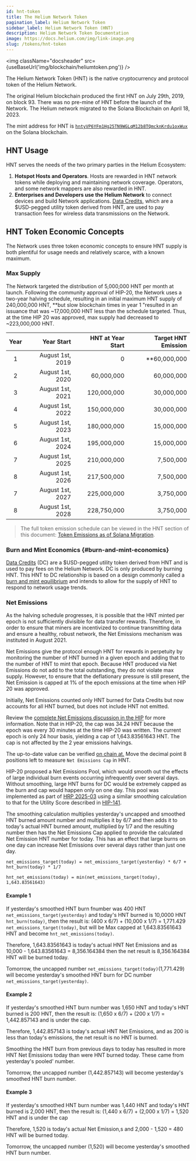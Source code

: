 ```yaml
---
id: hnt-token
title: The Helium Network Token
pagination_label: Helium Network Token
sidebar_label: Helium Network Token (HNT)
description: Helium Network Token Documentation
image: https://docs.helium.com/img/link-image.png
slug: /tokens/hnt-token
---
```



<img className="docsheader" src={useBaseUrl('img/blockchain/heliumtoken.png')} />

The Helium Network Token (HNT) is the native cryptocurrency and protocol token of the Helium
Network.

The original Helium blockchain produced the first HNT on July 29th, 2019, on block 93. There was no
pre-mine of HNT before the launch of the Network. The Helium network migrated to the Solana
Blockchain on April 18, 2023.

The mint address for HNT is [`hntyVP6YFm1Hg25TN9WGLqM12b8TQmcknKrdu1oxWux`][hnt-mint-addr] on the
Solana blockchain.

## HNT Usage

HNT serves the needs of the two primary parties in the Helium Ecosystem:

1. **Hotspot Hosts and Operators**. Hosts are rewarded in HNT network tokens while deploying and 
    maintaining network coverage. Operators, and some network mappers are also rewarded in HNT.
2. **Enterprises and Developers use the Helium Network** to connect devices and build Network
   applications. [Data Credits][datacredit], which are a \$USD-pegged utility token derived from
   HNT, are used to pay transaction fees for wireless data transmissions on the Network.

## HNT Token Economic Concepts

The Network uses three token economic concepts to ensure HNT supply is both plentiful for usage
needs and relatively scarce, with a known maximum.

<TopLedgerEmbed
  title="Daily Net Emissions"
  client="helium"
  queryId="7417"
  visualizationId="21858"
  apiKey="gmq5liGNsuNxbesxmL3y3CbWgE02BWvAMI6k6YaU"
/>

### Max Supply

The Network targeted the distribution of 5,000,000 HNT per month at launch. Following the community
approval of HIP-20, the Network uses a two-year halving schedule, resulting in an initial maximum HNT 
supply of 240,000,000 HNT, **but slow blockchain times in year 1 "resulted in an issuance that was 
~17,000,000 HNT less than the schedule targeted. Thus, at the time HIP 20 was approved, max supply had 
decreased to ~223,000,000 HNT.

| Year |       Year Start | HNT at Year Start | Target HNT Emission |
| :--: | ---------------: | ----------------: | ------------------: |
|  1   | August 1st, 2019 |                 0 |        **60,000,000 |
|  2   | August 1st, 2020 |        60,000,000 |          60,000,000 |
|  3   | August 1st, 2021 |       120,000,000 |          30,000,000 |
|  4   | August 1st, 2022 |       150,000,000 |          30,000,000 |
|  5   | August 1st, 2023 |       180,000,000 |          15,000,000 |
|  6   | August 1st, 2024 |       195,000,000 |          15,000,000 |
|  7   | August 1st, 2025 |       210,000,000 |           7,500,000 |
|  8   | August 1st, 2026 |       217,500,000 |           7,500,000 |
|  7   | August 1st, 2027 |       225,000,000 |           3,750,000 |
|  8   | August 1st, 2028 |       228,750,000 |           3,750,000 |

> The full token emission schedule can be viewed in the HNT section of this document: [Token
> Emissions as of Solana Migration][sol-emissions].

[^1]:
    Year 1 starts on **August 1st, 2019**. The first halving happened on day one of year three,
    **August 1st, 2021**.

### Burn and Mint Economics {#burn-and-mint-economics}

[Data Credits][datacredit] (DC) are a $USD-pegged utility token derived from HNT and is used to pay
fees on the Helium Network. DC is only produced by burning HNT. This HNT to DC relationship is based
on a design commonly called a [burn and mint equilibrium][bme] and intends to allow for the supply
of HNT to respond to network usage trends.

### Net Emissions

As the halving schedule progresses, it is possible that the HNT minted per epoch is not sufficiently
divisible for data transfer rewards. Therefore, in order to ensure that miners are incentivized to
continue transmitting data and ensure a healthy, robust network, the Net Emissions mechanism was
instituted in August 2021.

Net Emissions give the protocol enough HNT for rewards in perpetuity by monitoring the number of HNT
burned in a given epoch and adding that to the number of HNT to mint that epoch. Because HNT produced 
via Net Emissions do not add to the total outstanding, they do not violate max supply. However, to 
ensure that the deflationary pressure is still present, the Net Emission is capped at 1% of the epoch 
emissions at the time when HIP 20 was approved.

Initially, Net Emissions counted only HNT burned for Data Credits but now accounts for all HNT burned,
but does not include HNT not emitted.

Review the [complete Net Emissions discussion in the HIP][hip-20] for more information. Note that in
HIP-20, the cap was 34.24 HNT because the epoch was every 30 minutes at the time HIP-20 was written.
The current epoch is only 24 hour basis, yielding a cap of 1,643.83561643 HNT. The cap is not affected 
by the 2 year emissions halvings.

The up-to-date value can be verified
[on chain at.](https://explorer.solana.com/address/BQ3MCuTT5zVBhNfQ4SjMh3NPVhFy73MPV8rjfq5d1zie/anchor-account) Move
the decimal point 8 positions left to measure `Net Emissions Cap` in HNT.

HIP-20 proposed a Net Emissions Pool, which would smooth out the effects of large individual burn events 
occurring infrequently over several days. Without smoothing, large HNT burns for DC would be extremely 
capped as the burn and cap would happen only on one day. This pool was implemented as part of 
[HRP 2025-03][hrp-2025-03] using a similar smoothing calculation to that for the Utility Score described 
in [HIP-141][hip-141].

The smoothing calculation multiplies yesterday's uncapped and smoothed HNT burned amount number and 
multiplies it by 6/7 and then adds it to today's actual HNT burned amount, multiplied  by 1/7 and the 
resulting number then has the Net Emissions Cap applied to provide the calculated Net Emission HNT 
number for today. This has an effect that large burns on one day can increase Net Emissions over 
several days rather than just one day.

```
net_emissions_target(today) = net_emissions_target(yesterday) * 6/7 + hnt_burn(today) * 1/7

hnt_net_emissions(today) = min(net_emissions_target(today), 1,643.83561643)
```

#### Example 1

If yesterday's smoothed HNT burn fnumber was 400 HNT `net_emissions_target(yesterday)` and today's 
HNT burned is 10,0000 HNT `hnt_burn(today)`, then the result is: 
(400 x 6/7) +  (10,000 x 1/7) = 1,771.429 `net_emissions_target(today)`, 
but will be Max capped at 1,643.83561643 HNT and become `hnt_net_emissions(today)`.

Therefore, 1,643.83561643 is today's actual HNT Net Emissions and as 10,000 - 1,643.83561643 
= 8,356.164384 then the net result is 8,356.164384 HNT will be burned today.

Tomorrow, the uncapped number `net_emissions_target(today)`(1,771.429) will become yesterday's 
smoothed HNT burn for DC number `net_emissions_target(yesterday)`. 

#### Example 2

If yesterday's smoothed HNT burn number was 1,650 HNT and today's HNT burned is 200 HNT, 
then the result is: (1,650 x 6/7) + (200 x 1/7) = 1,442.857143 and is under the cap.

Therefore, 1,442.857143 is today's actual HNT Net Emissions, and as 200 is less than today's 
emissions, the net result is no HNT is burned.

Smoothing the HNT burn from previous days to today has resulted in more HNT Net Emissions today 
than were HNT burned today. These came from yesterday's pooled' number.

Tomorrow, the uncapped number (1,442.857143) will become yesterday's smoothed HNT burn number.

#### Example 3

If yesterday's smoothed HNT burn number was 1,440 HNT and today's HNT burned is 2,000 HNT, 
then the result is: (1,440 x 6/7) + (2,000 x 1/7) = 1,520 HNT and is under the cap

Therefore, 1,520 is today's actual Net Emission,s and 2,000 - 1,520 = 480 HNT will be burned 
today.

Tomorrow, the uncapped number (1,520) will become yesterday's smoothed HNT burn number.

[bme]: https://multicoin.capital/2018/02/13/new-models-utility-tokens/
[datacredit]: /tokens/data-credit
[hip-20]: https://github.com/helium/HIP/blob/master/0020-hnt-max-supply.md#net-emissions
[hip-141]: https://github.com/helium/HIP/blob/main/0141-single-token-governance-and-release-proposals.md#smoothing-function
[hrp-2025-03]: https://github.com/helium/helium-release-proposals/blob/main/releases/20250312-core-devs.md#1-hnt-token-net-emissions-smoothing
[iot]: /tokens/iot-token
[mobile]: /tokens/mobile-token
[sol-emissions]:
  https://github.com/helium/HIP/blob/main/files/0077/token-emissions-as-of-solana-migration.pdf
[hnt-mint-addr]: https://explorer.solana.com/address/hntyVP6YFm1Hg25TN9WGLqM12b8TQmcknKrdu1oxWux
